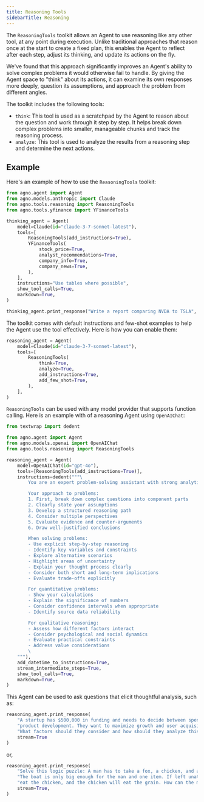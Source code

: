 ```yaml
---
title: Reasoning Tools
sidebarTitle: Reasoning
---
```


The `ReasoningTools` toolkit allows an Agent to use reasoning like any other tool, at any point during execution. Unlike traditional approaches that reason once at the start to create a fixed plan, this enables the Agent to reflect after each step, adjust its thinking, and update its actions on the fly.

We've found that this approach significantly improves an Agent's ability to solve complex problems it would otherwise fail to handle. By giving the Agent space to "think" about its actions, it can examine its own responses more deeply, question its assumptions, and approach the problem from different angles.

The toolkit includes the following tools:

- `think`: This tool is used as a scratchpad by the Agent to reason about the question and work through it step by step. It helps break down complex problems into smaller, manageable chunks and track the reasoning process.
- `analyze`: This tool is used to analyze the results from a reasoning step and determine the next actions.

## Example

Here's an example of how to use the `ReasoningTools` toolkit:

```python
from agno.agent import Agent
from agno.models.anthropic import Claude
from agno.tools.reasoning import ReasoningTools
from agno.tools.yfinance import YFinanceTools

thinking_agent = Agent(
    model=Claude(id="claude-3-7-sonnet-latest"),
    tools=[
        ReasoningTools(add_instructions=True),
        YFinanceTools(
            stock_price=True,
            analyst_recommendations=True,
            company_info=True,
            company_news=True,
        ),
    ],
    instructions="Use tables where possible",
    show_tool_calls=True,
    markdown=True,
)

thinking_agent.print_response("Write a report comparing NVDA to TSLA", stream=True)
```

The toolkit comes with default instructions and few-shot examples to help the Agent use the tool effectively. Here is how you can enable them:

```python
reasoning_agent = Agent(
    model=Claude(id="claude-3-7-sonnet-latest"),
    tools=[
        ReasoningTools(
            think=True,
            analyze=True,
            add_instructions=True,
            add_few_shot=True,
        ),
    ],
)
```

`ReasoningTools` can be used with any model provider that supports function calling. Here is an example with of a reasoning Agent using `OpenAIChat`:

```python
from textwrap import dedent

from agno.agent import Agent
from agno.models.openai import OpenAIChat
from agno.tools.reasoning import ReasoningTools

reasoning_agent = Agent(
    model=OpenAIChat(id="gpt-4o"),
    tools=[ReasoningTools(add_instructions=True)],
    instructions=dedent("""\
        You are an expert problem-solving assistant with strong analytical skills! 🧠

        Your approach to problems:
        1. First, break down complex questions into component parts
        2. Clearly state your assumptions
        3. Develop a structured reasoning path
        4. Consider multiple perspectives
        5. Evaluate evidence and counter-arguments
        6. Draw well-justified conclusions

        When solving problems:
        - Use explicit step-by-step reasoning
        - Identify key variables and constraints
        - Explore alternative scenarios
        - Highlight areas of uncertainty
        - Explain your thought process clearly
        - Consider both short and long-term implications
        - Evaluate trade-offs explicitly

        For quantitative problems:
        - Show your calculations
        - Explain the significance of numbers
        - Consider confidence intervals when appropriate
        - Identify source data reliability

        For qualitative reasoning:
        - Assess how different factors interact
        - Consider psychological and social dynamics
        - Evaluate practical constraints
        - Address value considerations
        \
    """),
    add_datetime_to_instructions=True,
    stream_intermediate_steps=True,
    show_tool_calls=True,
    markdown=True,
)
```

This Agent can be used to ask questions that elicit thoughtful analysis, such as:

```python
reasoning_agent.print_response(
    "A startup has $500,000 in funding and needs to decide between spending it on marketing or "
    "product development. They want to maximize growth and user acquisition within 12 months. "
    "What factors should they consider and how should they analyze this decision?",
    stream=True
)
```

or,

```python
reasoning_agent.print_response(
    "Solve this logic puzzle: A man has to take a fox, a chicken, and a sack of grain across a river. "
    "The boat is only big enough for the man and one item. If left unattended together, the fox will "
    "eat the chicken, and the chicken will eat the grain. How can the man get everything across safely?",
    stream=True,
)
```
